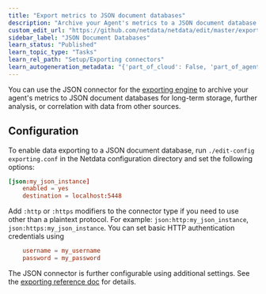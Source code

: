 ```yaml
---
title: "Export metrics to JSON document databases"
description: "Archive your Agent's metrics to a JSON document database for long-term storage, further analysis, or correlation with data from other sources."
custom_edit_url: "https://github.com/netdata/netdata/edit/master/exporting/json/README.md"
sidebar_label: "JSON Document Databases"
learn_status: "Published"
learn_topic_type: "Tasks"
learn_rel_path: "Setup/Exporting connectors"
learn_autogeneration_metadata: "{'part_of_cloud': False, 'part_of_agent': True}"
---
```



You can use the JSON connector for the [exporting engine](/exporting/README.md) to archive your agent's metrics to JSON
document databases for long-term storage, further analysis, or correlation with data from other sources.

## Configuration

To enable data exporting to a JSON document database, run `./edit-config exporting.conf` in the Netdata configuration
directory and set the following options:

```conf
[json:my_json_instance]
    enabled = yes
    destination = localhost:5448
```

Add `:http` or `:https` modifiers to the connector type if you need to use other than a plaintext protocol. For example: `json:http:my_json_instance`,
`json:https:my_json_instance`. You can set basic HTTP authentication credentials using

```conf
    username = my_username
    password = my_password
```

The JSON connector is further configurable using additional settings. See the [exporting reference
doc](/exporting/README.md#options) for details.


